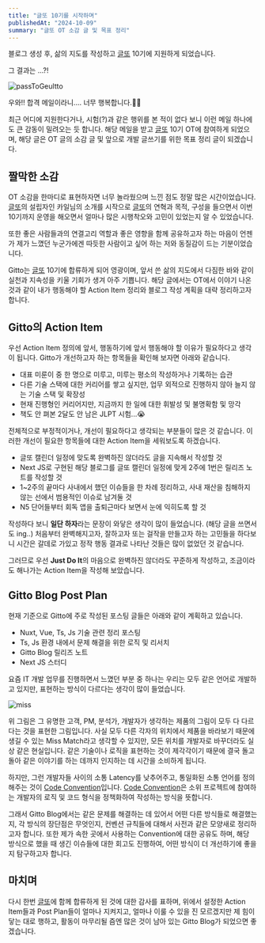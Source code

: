 ```yaml
---
title: "글또 10기를 시작하며"
publishedAt: "2024-10-09"
summary: "글또 OT 소감 글 및 목표 정리"
---
```


블로그 생성 후, 삶의 지도를 작성하고 [글또](https://geultto.github.io/) 10기에 지원하게 되었습니다.

그 결과는 ...?!

![passToGeultto](/images/passGeultto.jpg)

우와!! 합격 메일이라니.... 너무 행복합니다.🥳🥳

최근 어디에 지원한다거나, 시험(?)과 같은 행위를 본 적이 없다 보니 이런 메일 하나에도 큰 감동이 밀려오는 듯 합니다.
해당 메일을 받고 [글또](https://geultto.github.io/) 10기 OT에 참여하게 되었으며, 해당 글은 OT 글의 소감 글 및 앞으로 개발 글쓰기를 위한 목표 정리 글이 되겠습니다.

## 짤막한 소감

OT 소감을 한마디로 표현하자면 너무 놀라웠으며 느낀 점도 정말 많은 시간이었습니다.
[글또](https://geultto.github.io/)의 설립자인 카일님의 소개를 시작으로 [글또](https://geultto.github.io/)의 연혁과 목적, 구성을 들으면서 이번 10기까지 운영을 해오면서 얼마나 많은 시행착오와 고민이 있었는지 알 수 있었습니다.

또한 좋은 사람들과의 연결고리 역할과 좋은 영향을 함께 공유하고자 하는 마음이 언젠가 제가 느꼈던 누군가에겐 따듯한 사람이고 싶어 하는 저와 동질감이 드는 기분이었습니다.

Gitto는 [글또](https://geultto.github.io/) 10기에 합류하게 되어 영광이며, 앞서 쓴 삶의 지도에서 다짐한 바와 같이 실천과 지속성을 키울 기회가 생겨 아주 기쁩니다.
해당 글에서는 OT에서 이야기 나온 것과 같이 내가 행동해야 할 Action Item 정리와 블로그 작성 계획을 대략 정리하고자 합니다.

## Gitto의 Action Item

우선 Action Item 정의에 앞서, 행동하기에 앞서 행동해야 할 이유가 필요하다고 생각이 됩니다.
Gitto가 개선하고자 하는 항목들을 확인해 보자면 아래와 같습니다.

- 대표 미룬이 중 한 명으로 미루고, 미루는 평소의 작성하거나 기록하는 습관
- 다른 기술 스택에 대한 커리어를 쌓고 싶지만, 업무 외적으로 진행하지 않아 늘지 않는 기술 스택 및 확장성
- 현재 진행형인 커리어지만, 지금까지 한 일에 대한 휘발성 및 불명확함 및 망각
- 책도 안 펴본 2달도 안 남은 JLPT 시험...😭

전체적으로 부정적이거나, 개선이 필요하다고 생각되는 부분들이 많은 것 같습니다.
이러한 개선이 필요한 항목들에 대한 Action Item을 세워보도록 하겠습니다.

- 글또 캘린더 일정에 맞도록 완벽하진 않더라도 글을 지속해서 작성할 것
- Next JS로 구현된 해당 블로그를 글또 캘린더 일정에 맞게 2주에 1번은 릴리즈 노트를 작성할 것
- 1~2주의 끝마다 사내에서 했던 이슈들을 한 차례 정리하고, 사내 재산을 침해하지 않는 선에서 범용적인 이슈로 남겨둘 것
- N5 단어들부터 회독 앱을 출퇴근마다 보면서 눈에 익히도록 할 것

작성하다 보니 **일단 하자**라는 문장이 와닿은 생각이 많이 들었습니다. (해당 글을 쓰면서도 ing..)
처음부터 완벽해지고자, 잘하고자 또는 걸작을 만들고자 하는 고민들을 하다보니 시간은 갈데로 가있고 정작 행동 결과로 나타난 것들은 많이 없었던 것 같습니다.

그러므로 우선 **Just Do It**의 마음으로 완벽하진 않더라도 꾸준하게 작성하고, 조금이라도 해나가는 Action Item을 작성해 보았습니다.

## Gitto Blog Post Plan

현재 기준으로 Gitto에 주로 작성된 포스팅 글들은 아래와 같이 계획하고 있습니다.

- Nuxt, Vue, Ts, Js 기술 관련 정리 포스팅
- Ts, Js 환경 내에서 문제 해결을 위한 로직 및 리서치
- Gitto Blog 릴리즈 노트
- Next JS 스터디

요즘 IT 개발 업무를 진행하면서 느꼈던 부분 중 하나는 우리는 모두 같은 언어로 개발하고 있지만, 표현하는 방식이 다르다는 생각이 많이 들었습니다.

![miss](/images/miscommunication.jpg)

위 그림은 그 유명한 고객, PM, 분석가, 개발자가 생각하는 제품의 그림이 모두 다 다르다는 것을 표현한 그림입니다.
사실 모두 다른 각자의 위치에서 제품을 바라보기 때문에 생길 수 있는 Miss Match라고 생각할 수 있지만, 모든 위치를 개발자로 바꾸더라도 실상 같은 현실입니다.
같은 기술이나 로직을 표현하는 것이 제각각이기 때문에 결국 돌고 돌아 같은 이야기를 하는 데까지 인지하는 데 시간을 소비하게 됩니다.

하지만, 그런 개발자들 사이의 소통 Latency를 낮추어주고, 통일화된 소통 언어를 정의 해주는 것이 [Code Convention](https://en.wikipedia.org/wiki/Coding_conventions)입니다.
[Code Convention](https://en.wikipedia.org/wiki/Coding_conventions)은 소위 프로젝트에 참여하는 개발자의 로직 및 코드 형식을 정책화하여 작성하는 방식을 뜻합니다.

그래서 Gitto Blog에서는 같은 문제를 해결하는 데 있어서 어떤 다른 방식들로 해결했는지, 각 방식의 장단점은 무엇인지, 컨벤션 규칙들에 대해서 사전과 같은 모양새로 정리하고자 합니다.
또한 제가 속한 곳에서 사용하는 Convention에 대한 공유도 하며, 해당 방식으로 했을 때 생긴 이슈들에 대한 회고도 진행하여, 어떤 방식이 더 개선하기에 좋을지 탐구하고자 합니다.

## 마치며

다시 한번 [글또](https://geultto.github.io/)에 함께 합류하게 된 것에 대한 감사를 표하며, 위에서 설정한 Action Item들과 Post Plan들이 얼마나 지켜지고, 얼마나 이룰 수 있을 진 모르겠지만 제 힘이 닿는 대로 행하고, 활동이 마무리될 즘엔 많은 것이 남아 있는 Gitto Blog가 되었으면 좋겠습니다.
